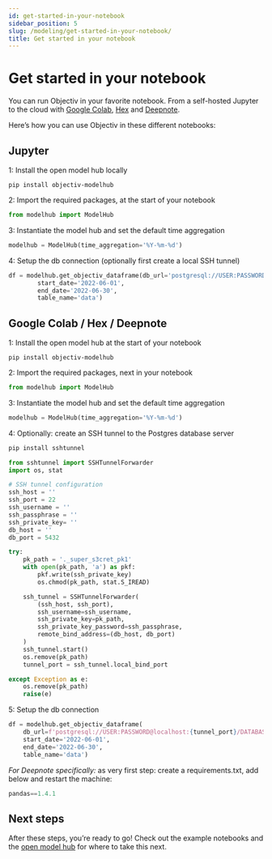 ```yaml
---
id: get-started-in-your-notebook
sidebar_position: 5
slug: /modeling/get-started-in-your-notebook/
title: Get started in your notebook
---
```


# Get started in your notebook

You can run Objectiv in your favorite notebook. From a self-hosted Jupyter to the cloud with
[Google Colab](https://colab.research.google.com/), [Hex](https://hex.tech/) and
[Deepnote](https://deepnote.com).

Here’s how you can use Objectiv in these different notebooks:

## Jupyter

1: Install the open model hub locally

```console
pip install objectiv-modelhub
```

2: Import the required packages, at the start of your notebook

```python
from modelhub import ModelHub
```

3: Instantiate the model hub and set the default time aggregation

```python
modelhub = ModelHub(time_aggregation='%Y-%m-%d')
```

4: Setup the db connection (optionally first create a local SSH tunnel)

```python
df = modelhub.get_objectiv_dataframe(db_url='postgresql://USER:PASSWORD@HOST:PORT/DATABASE',
        start_date='2022-06-01',
        end_date='2022-06-30',
        table_name='data')
```

## Google Colab / Hex / Deepnote

1: Install the open model hub at the start of your notebook

```console
pip install objectiv-modelhub
```

2: Import the required packages, next in your notebook

```python
from modelhub import ModelHub
```

3: Instantiate the model hub and set the default time aggregation

```python
modelhub = ModelHub(time_aggregation='%Y-%m-%d')
```

4: Optionally: create an SSH tunnel to the Postgres database server

```python
pip install sshtunnel
```

```python
from sshtunnel import SSHTunnelForwarder
import os, stat

# SSH tunnel configuration
ssh_host = ''
ssh_port = 22
ssh_username = ''
ssh_passphrase = ''
ssh_private_key= ''
db_host = ''
db_port = 5432

try:
    pk_path = '._super_s3cret_pk1'
    with open(pk_path, 'a') as pkf:
        pkf.write(ssh_private_key)
        os.chmod(pk_path, stat.S_IREAD)

    ssh_tunnel = SSHTunnelForwarder(
        (ssh_host, ssh_port),
        ssh_username=ssh_username,
        ssh_private_key=pk_path,
        ssh_private_key_password=ssh_passphrase,
        remote_bind_address=(db_host, db_port)
    )
    ssh_tunnel.start()
    os.remove(pk_path)
    tunnel_port = ssh_tunnel.local_bind_port

except Exception as e:
    os.remove(pk_path)
    raise(e)
```

5: Setup the db connection

```python
df = modelhub.get_objectiv_dataframe(
    db_url=f'postgresql://USER:PASSWORD@localhost:{tunnel_port}/DATABASE',
    start_date='2022-06-01',
    end_date='2022-06-30',
    table_name='data')
```

*For Deepnote specifically:*
as very first step: create a requirements.txt, add below and restart the machine:

```python
pandas==1.4.1
```

## Next steps

After these steps, you’re ready to go! Check out the example notebooks and the
[open model hub](/modeling/open-model-hub/index.mdx) for where to take this next.
